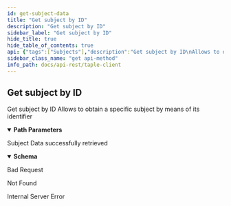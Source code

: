 ```yaml
---
id: get-subject-data
title: "Get subject by ID"
description: "Get subject by ID"
sidebar_label: "Get subject by ID"
hide_title: true
hide_table_of_contents: true
api: {"tags":["Subjects"],"description":"Get subject by ID\nAllows to obtain a specific subject by means of its identifier","operationId":"Get Subject Data","parameters":[{"name":"id","in":"path","description":"Subject's unique id","required":true,"schema":{"type":"string"}}],"responses":{"200":{"description":"Subject Data successfully retrieved","content":{"application/json":{"schema":{"type":"object","required":["subject_id","governance_id","sn","public_key","namespace","name","schema_id","owner","creator","properties","active"],"properties":{"active":{"type":"boolean","description":"Indicates if the subject is active or not"},"creator":{"type":"string","description":"Subject creator identifier"},"governance_id":{"type":"string","description":"Governance identifier"},"name":{"type":"string","description":"The name of the subject."},"namespace":{"type":"string","description":"Namespace of the subject"},"owner":{"type":"string","description":"Subject owner identifier"},"properties":{"description":"Current status of the subject"},"public_key":{"type":"string","description":"Public key of the subject"},"schema_id":{"type":"string","description":"Identifier of the schema used by the subject and defined in associated governance"},"sn":{"type":"integer","format":"int64","description":"Current sequence number of the subject","minimum":0},"subject_id":{"type":"string","description":"Subject identifier"}}},"example":{"active":true,"creator":"EbwR0yYrCYpTzlN5i5GX_MtAbKRw5y2euv3TqiTgwggs","governance_id":"","name":"Wine_Producers_Organization","namespace":"","owner":"EbwR0yYrCYpTzlN5i5GX_MtAbKRw5y2euv3TqiTgwggs","properties":{"members":[],"policies":[{"approve":{"quorum":"MAJORITY"},"evaluate":{"quorum":"MAJORITY"},"id":"governance","validate":{"quorum":"MAJORITY"}}],"roles":[],"schemas":[]},"public_key":"E0gaiDcPRVmYLUGbseHmBk2_2H-FAlSgaO6ZMOXhh4Gs","schema_id":"governance","sn":0,"subject_id":"JoifaSpfenD2bEPeBLvUTWh30brm4tKcvdW8exQnkGoQ"}}}},"400":{"description":"Bad Request"},"404":{"description":"Not Found"},"500":{"description":"Internal Server Error"}},"method":"get","path":"/api/subjects/{id}","security":[],"info":{"title":"taple-client","description":"","contact":{"name":"Open Canarias S.L.","email":"taple@opencanarias.com"},"license":{"name":"AGPL-3.0-only","url":"https://raw.githubusercontent.com/opencanarias/taple-client/main/LICENSE"},"version":"0.2.0-dev"},"postman":{"name":"Get subject by ID","description":{"content":"Get subject by ID\nAllows to obtain a specific subject by means of its identifier","type":"text/plain"},"url":{"path":["api","subjects",":id"],"host":["{{baseUrl}}"],"query":[],"variable":[{"disabled":false,"description":{"content":"(Required) Subject's unique id","type":"text/plain"},"type":"any","value":"","key":"id"}]},"header":[{"key":"Accept","value":"application/json"}],"method":"GET"}}
sidebar_class_name: "get api-method"
info_path: docs/api-rest/taple-client
---
```



## Get subject by ID



Get subject by ID
Allows to obtain a specific subject by means of its identifier

<details style={{"marginBottom":"1rem"}} data-collapsed={false} open={true}><summary style={{}}><strong>Path Parameters</strong></summary><div><ul><ParamsItem className={"paramsItem"} param={{"name":"id","in":"path","description":"Subject's unique id","required":true,"schema":{"type":"string"}}}></ParamsItem></ul></div></details><div><ApiTabs><TabItem label={"200"} value={"200"}><div>

Subject Data successfully retrieved

</div><div><MimeTabs schemaType={"response"}><TabItem label={"application/json"} value={"application/json"}><SchemaTabs><TabItem label={"Schema"} value={"Schema"}><details style={{}} data-collapsed={false} open={true}><summary style={{"textAlign":"left"}}><strong>Schema</strong></summary><div style={{"textAlign":"left","marginLeft":"1rem"}}></div><ul style={{"marginLeft":"1rem"}}><SchemaItem collapsible={false} name={"active"} required={false} schemaDescription={"Indicates if the subject is active or not"} schemaName={"boolean"} qualifierMessage={undefined} defaultValue={undefined}></SchemaItem><SchemaItem collapsible={false} name={"creator"} required={false} schemaDescription={"Subject creator identifier"} schemaName={"string"} qualifierMessage={undefined} defaultValue={undefined}></SchemaItem><SchemaItem collapsible={false} name={"governance_id"} required={false} schemaDescription={"Governance identifier"} schemaName={"string"} qualifierMessage={undefined} defaultValue={undefined}></SchemaItem><SchemaItem collapsible={false} name={"name"} required={false} schemaDescription={"The name of the subject."} schemaName={"string"} qualifierMessage={undefined} defaultValue={undefined}></SchemaItem><SchemaItem collapsible={false} name={"namespace"} required={false} schemaDescription={"Namespace of the subject"} schemaName={"string"} qualifierMessage={undefined} defaultValue={undefined}></SchemaItem><SchemaItem collapsible={false} name={"owner"} required={false} schemaDescription={"Subject owner identifier"} schemaName={"string"} qualifierMessage={undefined} defaultValue={undefined}></SchemaItem><SchemaItem collapsible={false} name={"properties"} required={false} schemaDescription={"Current status of the subject"} schemaName={""} qualifierMessage={undefined} defaultValue={undefined}></SchemaItem><SchemaItem collapsible={false} name={"public_key"} required={false} schemaDescription={"Public key of the subject"} schemaName={"string"} qualifierMessage={undefined} defaultValue={undefined}></SchemaItem><SchemaItem collapsible={false} name={"schema_id"} required={false} schemaDescription={"Identifier of the schema used by the subject and defined in associated governance"} schemaName={"string"} qualifierMessage={undefined} defaultValue={undefined}></SchemaItem><SchemaItem collapsible={false} name={"sn"} required={false} schemaDescription={"Current sequence number of the subject"} schemaName={"int64"} qualifierMessage={undefined} defaultValue={undefined}></SchemaItem><SchemaItem collapsible={false} name={"subject_id"} required={false} schemaDescription={"Subject identifier"} schemaName={"string"} qualifierMessage={undefined} defaultValue={undefined}></SchemaItem></ul></details></TabItem><TabItem label={"Example (from schema)"} value={"Example (from schema)"}><ResponseSamples responseExample={"{\n  \"active\": true,\n  \"creator\": \"string\",\n  \"governance_id\": \"string\",\n  \"name\": \"string\",\n  \"namespace\": \"string\",\n  \"owner\": \"string\",\n  \"public_key\": \"string\",\n  \"schema_id\": \"string\",\n  \"sn\": 0,\n  \"subject_id\": \"string\"\n}"} language={"json"}></ResponseSamples></TabItem><TabItem label={"Example"} value={"Example"}><ResponseSamples responseExample={"{\n  \"active\": true,\n  \"creator\": \"EbwR0yYrCYpTzlN5i5GX_MtAbKRw5y2euv3TqiTgwggs\",\n  \"governance_id\": \"\",\n  \"name\": \"Wine_Producers_Organization\",\n  \"namespace\": \"\",\n  \"owner\": \"EbwR0yYrCYpTzlN5i5GX_MtAbKRw5y2euv3TqiTgwggs\",\n  \"properties\": {\n    \"members\": [],\n    \"policies\": [\n      {\n        \"approve\": {\n          \"quorum\": \"MAJORITY\"\n        },\n        \"evaluate\": {\n          \"quorum\": \"MAJORITY\"\n        },\n        \"id\": \"governance\",\n        \"validate\": {\n          \"quorum\": \"MAJORITY\"\n        }\n      }\n    ],\n    \"roles\": [],\n    \"schemas\": []\n  },\n  \"public_key\": \"E0gaiDcPRVmYLUGbseHmBk2_2H-FAlSgaO6ZMOXhh4Gs\",\n  \"schema_id\": \"governance\",\n  \"sn\": 0,\n  \"subject_id\": \"JoifaSpfenD2bEPeBLvUTWh30brm4tKcvdW8exQnkGoQ\"\n}"} language={"json"}></ResponseSamples></TabItem></SchemaTabs></TabItem></MimeTabs></div></TabItem><TabItem label={"400"} value={"400"}><div>

Bad Request

</div><div></div></TabItem><TabItem label={"404"} value={"404"}><div>

Not Found

</div><div></div></TabItem><TabItem label={"500"} value={"500"}><div>

Internal Server Error

</div><div></div></TabItem></ApiTabs></div>
      